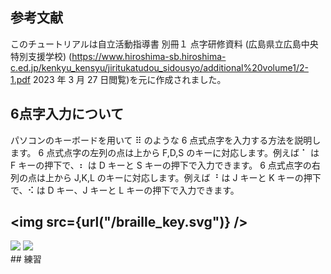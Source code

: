 
## 参考文献

このチュートリアルは自立活動指導書 別冊１ 点字研修資料 (広島県立広島中央特別支援学校) (https://www.hiroshima-sb.hiroshima-c.ed.jp/kenkyu_kensyu/jiritukatudou_sidousyo/additional%20volume1/2-1.pdf 2023 年 3 月 27 日閲覧)を元に作成されました。

## 6点字入力について

パソコンのキーボードを用いて ⠿ のような 6 点式点字を入力する方法を説明します。
6 点式点字の左列の点は上から F,D,S のキーに対応します。例えば ⠁ は F キーの押下で、⠆ は D キーと S キーの押下で入力できます。
6 点式点字の右列の点は上から J,K,L のキーに対応します。例えば ⠘ は J キーと K キーの押下で、⠪ は D キー、J キーと L キーの押下で入力できます。

## <img src={url("/braille_key.svg")} />

<div>
  <img src={url("/braille_example_1.svg")} />
  <img src={url("/braille_example_2.svg")} />
</div>
## 練習

<PracticeField question="Q1 ⠁を入力してください。" answer="⠁" />
<PracticeField question="Q2 ⠃を入力してください。" answer="⠃" />
<PracticeField question="Q3 ⠕を入力してください。" answer="⠕" />
